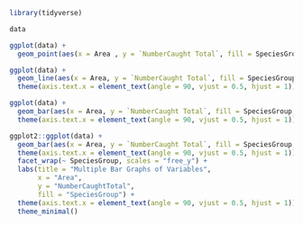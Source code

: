 ```r
library(tidyverse)
```
```r
data
```



```r
ggplot(data) + 
  geom_point(aes(x = Area , y = `NumberCaught Total`, fill = SpeciesGroup, colour = SpeciesGroup), stat = "identity")
```
```r
ggplot(data) + 
  geom_line(aes(x = Area, y = `NumberCaught Total`, fill = SpeciesGroup, colour = SpeciesGroup), stat = "identity") +
  theme(axis.text.x = element_text(angle = 90, vjust = 0.5, hjust = 1))
```
```r
ggplot(data) + 
  geom_bar(aes(x = Area, y = `NumberCaught Total`, fill = SpeciesGroup, colour = SpeciesGroup), stat = "identity") +
  theme(axis.text.x = element_text(angle = 90, vjust = 0.5, hjust = 1))
```
```r
ggplot2::ggplot(data) + 
  geom_bar(aes(x = Area, y = `NumberCaught Total`, fill = SpeciesGroup, colour = SpeciesGroup), stat = "identity") +
  theme(axis.text.x = element_text(angle = 90, vjust = 0.5, hjust = 1)) +
  facet_wrap(~ SpeciesGroup, scales = "free_y") +
  labs(title = "Multiple Bar Graphs of Variables",
       x = "Area",
       y = "NumberCaughtTotal",
       fill = "SpeciesGroup") +
  theme(axis.text.x = element_text(angle = 90, vjust = 0.5, hjust = 1))
  theme_minimal()
  
```